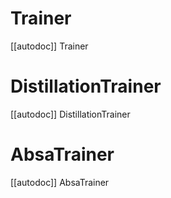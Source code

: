 
# Trainer

[[autodoc]] Trainer

# DistillationTrainer

[[autodoc]] DistillationTrainer

# AbsaTrainer

[[autodoc]] AbsaTrainer